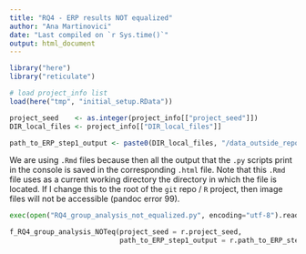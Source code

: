 ```yaml
---
title: "RQ4 - ERP results NOT equalized"
author: "Ana Martinovici"
date: "Last compiled on `r Sys.time()`"
output: html_document
---
```


```r

library("here")
library("reticulate")

# load project_info list
load(here("tmp", "initial_setup.RData"))

project_seed    <- as.integer(project_info[["project_seed"]])
DIR_local_files <- project_info[["DIR_local_files"]]

path_to_ERP_step1_output <- paste0(DIR_local_files, "/data_outside_repo/processed_data/ERP/step1/")

```

We are using `.Rmd` files because then all the output that the `.py` scripts print in the console is saved in the corresponding `.html` file. Note that this `.Rmd` file uses as a current working directory the directory in which the file is located. If I change this to the root of the `git` repo / `R` project, then image files will not be accessible (pandoc error 99).

```python
exec(open("RQ4_group_analysis_not_equalized.py", encoding="utf-8").read())

f_RQ4_group_analysis_NOTeq(project_seed = r.project_seed, 
                           path_to_ERP_step1_output = r.path_to_ERP_step1_output)

```
